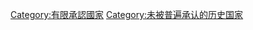 {{catmore}}
{{Commonscat|Micronations}}

[[Category:有限承認國家|Category:有限承認國家]]
[[Category:未被普遍承认的历史国家|Category:未被普遍承认的历史国家]]
